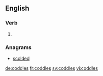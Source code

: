 
==English==

===Verb===
{{head|en}}

# {{en-third-person singular of|coddle}}

===Anagrams===
* [[scolded#English|scolded]]

[[de:coddles]]
[[fr:coddles]]
[[sv:coddles]]
[[vi:coddles]]